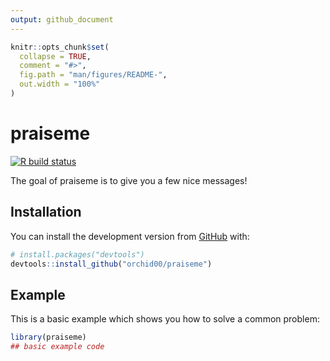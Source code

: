```yaml
---
output: github_document
---
```


<!-- README.md is generated from README.Rmd. Please edit that file -->

```r
knitr::opts_chunk$set(
  collapse = TRUE,
  comment = "#>",
  fig.path = "man/figures/README-",
  out.width = "100%"
)
```
# praiseme

<!-- badges: start -->
[![R build status](https://github.com/orchid00/praiseme/workflows/R-CMD-check/badge.svg)](https://github.com/orchid00/praiseme)
<!-- badges: end -->

The goal of praiseme is to give you a few nice messages!

## Installation

You can install the development version from [GitHub](https://github.com/) with:

``` r
# install.packages("devtools")
devtools::install_github("orchid00/praiseme")
```
## Example

This is a basic example which shows you how to solve a common problem:

```r
library(praiseme)
## basic example code
```
